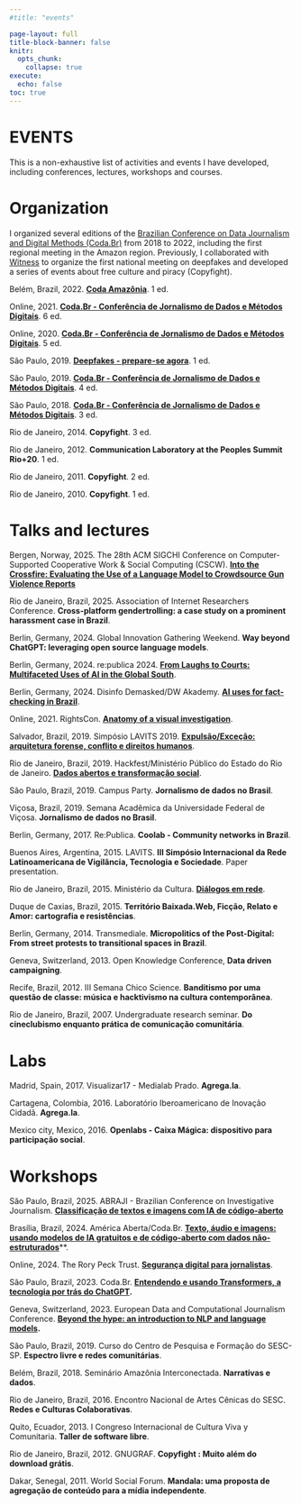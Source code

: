 ```yaml
---
#title: "events"

page-layout: full
title-block-banner: false
knitr:
  opts_chunk: 
    collapse: true
execute: 
  echo: false
toc: true
---
```


# [EVENTS]{.third-color}

This is a non-exhaustive list of activities and events I have developed, including conferences, lectures, workshops and courses.

# Organization

I organized several editions of the [Brazilian Conference on Data Journalism and Digital Methods (Coda.Br)](https://escoladedados.org/coda/) from 2018 to 2022, including the first regional meeting in the Amazon region. Previously, I collaborated with [Witness](https://witness.org/) to organize the first national meeting on deepfakes and developed a series of events about free culture and piracy (Copyfight).

Belém, Brazil, 2022. [**Coda Amazônia**](https://escoladedados.org/coda/coda-amazonia/). 1 ed.

Online, 2021. [**Coda.Br - Conferência de Jornalismo de Dados e Métodos Digitais**](https://escoladedados.org/coda/coda2021/). 6 ed.

Online, 2020. [**Coda.Br - Conferência de Jornalismo de Dados e Métodos Digitais**](https://escoladedados.org/coda/coda2020/). 5 ed.

São Paulo, 2019. [**Deepfakes - prepare-se agora**](https://lab.witness.org/brasil-deepfakes-prepara-se-agora/). 1 ed.

São Paulo, 2019. [**Coda.Br - Conferência de Jornalismo de Dados e Métodos Digitais**](https://escoladedados.org/coda/coda2019/). 4 ed.

São Paulo, 2018. [**Coda.Br - Conferência de Jornalismo de Dados e Métodos Digitais**](https://escoladedados.org/coda/coda2018/). 3 ed.

Rio de Janeiro, 2014. **Copyfight**. 3 ed.

Rio de Janeiro, 2012. **Communication Laboratory at the Peoples Summit Rio+20**. 1 ed.

Rio de Janeiro, 2011. **Copyfight**. 2 ed.

Rio de Janeiro, 2010. **Copyfight**. 1 ed.

# Talks and lectures

Bergen, Norway, 2025. The 28th ACM SIGCHI Conference on Computer-Supported Cooperative Work & Social Computing (CSCW). [**Into the Crossfire: Evaluating the Use of a Language Model to Crowdsource Gun Violence Reports**](https://belisario.website/crossfire_paper)

Rio de Janeiro, Brazil, 2025. Association of Internet Researchers Conference. **Cross-platform gendertrolling: a case study on a prominent harassment case in Brazil**.

Berlin, Germany, 2024. Global Innovation Gathering Weekend. **Way beyond ChatGPT: leveraging open source language models**.

Berlin, Germany, 2024. re:publica 2024. [**From Laughs to Courts: Multifaceted Uses of AI in the Global South**](https://re-publica.com/de/session/laughs-courts-multifaceted-uses-ai-global-south).

Berlin, Germany, 2024. Disinfo Demasked/DW Akademy. [**AI uses for fact-checking in Brazil**](https://belisards.github.io/slides-bert-fact-checking/).

Online, 2021. RightsCon. [**Anatomy of a visual investigation**](https://visualinvestigations.netlify.app/).

Salvador, Brazil, 2019. Simpósio LAVITS 2019. [**Expulsão/Exceção: arquitetura forense, conflito e direitos humanos**](https://medialabufrj.net/blog/2019/06/dobras-35-medialab-ufrj-no-simposio-lavits-2019/).

Rio de Janeiro, Brazil, 2019. Hackfest/Ministério Público do Estado do Rio de Janeiro. [**Dados abertos e transformação social**](https://www.mprj.mp.br/documents/20184/540394/palestras_hackfest.pdf).

São Paulo, Brazil, 2019. Campus Party. **Jornalismo de dados no Brasil**.

Viçosa, Brazil, 2019. Semana Acadêmica da Universidade Federal de Viçosa. **Jornalismo de dados no Brasil**.

Berlin, Germany, 2017. Re:Publica. **Coolab - Community networks in Brazil**.

Buenos Aires, Argentina, 2015. LAVITS. **III Simpósio Internacional da Rede Latinoamericana de Vigilância, Tecnologia e Sociedade**. Paper presentation.

Rio de Janeiro, Brazil, 2015. Ministério da Cultura. **[Diálogos em rede](https://rubi.casaruibarbosa.gov.br/bitstream/handle/20.500.11997/8797/Participa%C3%A7%C3%A3o%20social%20%C3%A9%20estimulada%20durante%20Di%C3%A1logos%20em%20Rede%20no%20Rio%20de%20Janeiro%20%E2%80%93%20Di%C3%A1logos%20em%20Rede.pdf?sequence=1&isAllowed=y)**.

Duque de Caxias, Brazil, 2015. **Território Baixada.Web, Ficção, Relato e Amor: cartografia e resistências**.

Berlin, Germany, 2014. Transmediale. **Micropolitics of the Post-Digital: From street protests to transitional spaces in Brazil**.

Geneva, Switzerland, 2013. Open Knowledge Conference, **Data driven campaigning**.

Recife, Brazil, 2012. III Semana Chico Science. **Banditismo por uma questão de classe: música e hacktivismo na cultura contemporânea**.

Rio de Janeiro, Brazil, 2007. Undergraduate research seminar. **Do cineclubismo enquanto prática de comunicação comunitária**.

# Labs

Madrid, Spain, 2017. Visualizar17 - Medialab Prado. **Agrega.la**.

Cartagena, Colombia, 2016. Laboratório Iberoamericano de Inovação Cidadã. **Agrega.la**.

Mexico city, Mexico, 2016. **Openlabs - Caixa Mágica: dispositivo para participação social**.

# Workshops

São Paulo, Brazil, 2025. ABRAJI - Brazilian Conference on Investigative Journalism. [**Classificação de textos e imagens com IA de código-aberto**](https://belisario.website/classificacao_ia/)

Brasília, Brazil, 2024. América Aberta/Coda.Br. [**Texto, áudio e imagens: usando modelos de IA gratuitos e de código-aberto com dados não-estruturados**](https://bit.ly/ia-coda-24/)**.

Online, 2024. The Rory Peck Trust. [**Segurança digital para jornalistas**](https://bit.ly/sdigital-rorypeck).

São Paulo, Brazil, 2023. Coda.Br. [**Entendendo e usando Transformers, a tecnologia por trás do ChatGPT**](https://escoladedados.org/coda/coda2023/entendendo-e-usando-transformers-a-tecnologia-por-tras-do-chatgpt/)**.**

Geneva, Switzerland, 2023. European Data and Computational Journalism Conference. [**Beyond the hype: an introduction to NLP and language models**](https://github.com/belisards/intro_nlp_ddj)**.**

São Paulo, Brazil, 2019. Curso do Centro de Pesquisa e Formação do SESC-SP. **Espectro livre e redes comunitárias**.

Belém, Brazil, 2018. Seminário Amazônia Interconectada. **Narrativas e dados**.

Rio de Janeiro, Brazil, 2016. Encontro Nacional de Artes Cênicas do SESC. **Redes e Culturas Colaborativas**.

Quito, Ecuador, 2013. I Congreso Internacional de Cultura Viva y Comunitaria. **Taller de software libre**. 

Rio de Janeiro, Brazil, 2012. GNUGRAF. **Copyfight : Muito além do download grátis**.

Dakar, Senegal, 2011. World Social Forum. **Mandala: uma proposta de agregação de conteúdo para a mídia independente**.

